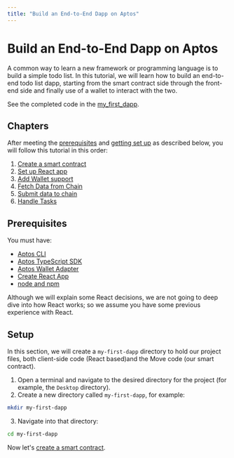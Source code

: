 ```yaml
---
title: "Build an End-to-End Dapp on Aptos"
---
```




# Build an End-to-End Dapp on Aptos

A common way to learn a new framework or programming language is to build a simple todo list. In this tutorial, we will learn how to build an end-to-end todo list dapp, starting from the smart contract side through the front-end side and finally use of a wallet to interact with the two.

See the completed code in the [my_first_dapp](https://github.com/aptos-labs/aptos-core/tree/main/aptos-move/move-examples/my_first_dapp).

## Chapters

After meeting the [prerequisites](#prerequisites) and [getting set up](#setup) as described below, you will follow this tutorial in this order:

1. [Create a smart contract](build-e2e-dapp/1-create-smart-contract.mdx)
2. [Set up React app](build-e2e-dapp/2-set-up-react-app.mdx)
3. [Add Wallet support](build-e2e-dapp/3-add-wallet-support.mdx)
4. [Fetch Data from Chain](build-e2e-dapp/4-fetch-data-from-chain.mdx)
5. [Submit data to chain](build-e2e-dapp/5-submit-data-to-chain.mdx)
6. [Handle Tasks](build-e2e-dapp/6-handle-tasks.mdx)

## Prerequisites

You must have:

- [Aptos CLI](../cli.mdx)
- [Aptos TypeScript SDK](../sdks/ts-sdk.mdx)
- [Aptos Wallet Adapter](../sdks/wallet-adapter.mdx)
- [Create React App](https://create-react-app.dev/)
- [node and npm](https://nodejs.org/en/)

Although we will explain some React decisions, we are not going to deep dive into how React works; so we assume you have some previous experience with React.

## Setup

In this section, we will create a `my-first-dapp` directory to hold our project files, both client-side code (React based)and the Move code (our smart contract).

1. Open a terminal and navigate to the desired directory for the project (for example, the `Desktop` directory).
2. Create a new directory called `my-first-dapp`, for example:

```bash filename="Terminal"
mkdir my-first-dapp
```

3. Navigate into that directory:

```bash filename="Terminal"
cd my-first-dapp
```

Now let's [create a smart contract](build-e2e-dapp/1-create-smart-contract.mdx).
